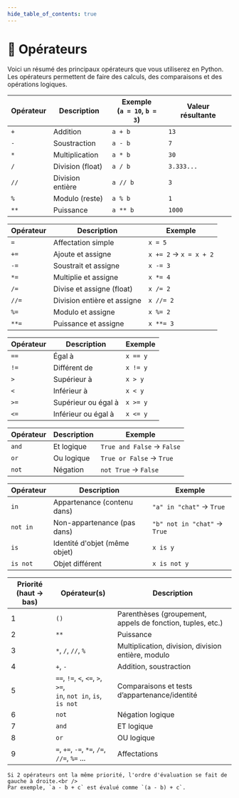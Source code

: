 ```yaml
---
hide_table_of_contents: true
---
```



# 🧮 Opérateurs

Voici un résumé des principaux opérateurs que vous utiliserez en Python.<br />
Les opérateurs permettent de faire des calculs, des comparaisons et des opérations logiques.

<Tabs>

<TabItem value="arith" label="Arithmétiques" default>

| Opérateur     | Description       | Exemple<br /> (`a = 10`, `b = 3`)   | Valeur résultante    |
|---------------|-------------------|-------------------------------|-----------------------|
| `+`           | Addition          | `a + b`                       | `13`                  |
| `-`           | Soustraction      | `a - b`                       | `7`                   |
| `*`           | Multiplication    | `a * b`                       | `30`                  |
| `/`           | Division (float)  | `a / b`                       | `3.333...`            |
| `//`          | Division entière  | `a // b`                      | `3`                   |
| `%`           | Modulo (reste)    | `a % b`                       | `1`                   |
| `**`          | Puissance         | `a ** b`                      | `1000`                |

</TabItem>

<TabItem value="affect" label="Affectation">

| Opérateur | Description                        | Exemple |
|------------|------------------------------------|---------|
| `=`        | Affectation simple                | `x = 5` |
| `+=`       | Ajoute et assigne                 | `x += 2` → `x = x + 2` |
| `-=`       | Soustrait et assigne              | `x -= 3` |
| `*=`       | Multiplie et assigne              | `x *= 4` |
| `/=`       | Divise et assigne (float)         | `x /= 2` |
| `//=`      | Division entière et assigne       | `x //= 2` |
| `%=`       | Modulo et assigne                 | `x %= 2` |
| `**=`      | Puissance et assigne              | `x **= 3` |

</TabItem>

<TabItem value="compar" label="Comparaison">

| Opérateur | Description                  | Exemple |
|------------|------------------------------|---------|
| `==`       | Égal à                       | `x == y` |
| `!=`       | Différent de                 | `x != y` |
| `>`        | Supérieur à                  | `x > y` |
| `<`        | Inférieur à                  | `x < y` |
| `>=`       | Supérieur ou égal à          | `x >= y` |
| `<=`       | Inférieur ou égal à          | `x <= y` |

</TabItem>

<TabItem value="logique" label="Logiques (booléens)">

| Opérateur | Description       | Exemple |
|------------|-------------------|---------|
| `and`      | Et logique         | `True and False` → `False` |
| `or`       | Ou logique         | `True or False` → `True` |
| `not`      | Négation           | `not True` → `False` |

</TabItem>

<TabItem value="autres" label="Autres utiles">

| Opérateur | Description                   | Exemple |
|------------|-------------------------------|---------|
| `in`       | Appartenance (contenu dans)   | `"a" in "chat"` → `True` |
| `not in`   | Non-appartenance (pas dans)   | `"b" not in "chat"` → `True` |
| `is`       | Identité d'objet (même objet) | `x is y` |
| `is not`   | Objet différent               | `x is not y` |

</TabItem>

<TabItem value="priorite" label="Priorité des opérateurs">

| Priorité (haut → bas) | Opérateur(s) | Description |
|-----------------------|--------------|-------------|
| 1 | `()` | Parenthèses (groupement, appels de fonction, tuples, etc.) |
| 2 | `**` | Puissance |
| 3 | `*`, `/`, `//`, `%` | Multiplication, division, division entière, modulo |
| 4 | `+`, `-` | Addition, soustraction |
| 5 | `==`, `!=`, `<`, `<=`, `>`, `>=`,<br />`in`, `not in`, `is`, `is not` | Comparaisons et tests d’appartenance/identité |
| 6 | `not` | Négation logique |
| 7 | `and` | ET logique |
| 8 | `or` | OU logique |
| 9 | `=`, `+=`, `-=`, `*=`, `/=`, `//=`, `%=` ... | Affectations |

    Si 2 opérateurs ont la même priorité, l'ordre d'évaluation se fait de gauche à droite.<br />
    Par exemple, `a - b + c` est évalué comme `(a - b) + c`.

</TabItem>

</Tabs>